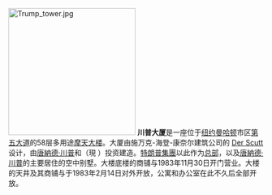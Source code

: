 {{noteTA
|1=zh:唐纳德;zh-hans:唐纳德;zh-hant:唐納德;zh-tw:唐納;zh-cn:唐纳德;zh-hk:當勞;zh-mo:當勞;
|2=zh:特朗普;zh-hans:川普;zh-hant:川普;zh-tw:川普;zh-cn:特朗普;zh-hk:特朗普;zh-mo:杜林普;
}}
[[File:Trump_tower.jpg|250px]]
'''川普大厦'''是一座位于[[纽约|纽约]][[曼哈顿|曼哈顿]]市区[[第五大道|第五大道]]的58层多用途[[摩天大樓|摩天大楼]]。大厦由施万克-海登-康奈尔建筑公司的 [[Der_Scutt|Der Scutt]] 设计，由[[唐納德·川普|唐納德·川普]]和{{tsl|en|The Equitable Life Assurance Society of the United States|公平人寿保险公司}}（現{{tsl|en|AXA Equitable Life Insurance Company|AXA公平人寿保险公司}} ）投资建造。[[特朗普集團|特朗普集團]]以此作为[[總部|总部]]，以及[[唐納德·川普|唐納德·川普]]的主要居住的空中别墅。大楼底楼的商铺与1983年11月30日开门营业。大楼的天井及其商铺与于1983年2月14日对外开放，公寓和办公室在此不久后全部开放。
{{Portal:唐納·川普/Article|link=特朗普大厦}}